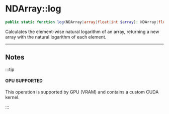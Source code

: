 
# NDArray::log

```php
public static function log(NDArray|array|float|int $array): NDArray|float|int;
```
Calculates the element-wise natural logarithm of an array, returning
a new array with the natural logarithm of each element.

---

## Notes

:::tip

#### GPU SUPPORTED
This operation is supported by GPU (VRAM) and contains a custom CUDA kernel.

:::

